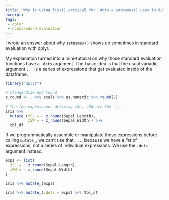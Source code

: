 ```yaml
---
title: "Why is using list() critical for .dots = setNames() uses in dplyr?"
excerpt: 
tags: 
 - dplyr
 - nonstandard evaluation
---
```


I wrote [an answer](https://stackoverflow.com/questions/36067533/why-is-using-list-critical-for-dots-setnames-uses-in-dplyr/36168162#36168162) about why `setNames()` shows up sometimes in standard evaluation with dplyr. 

My explanation turned into a mini-tutorial on why those standard evaluation functions have a `.dots` argument. The basic idea is that the usual variadic argument `...` is a series of expressions that get evaluated inside of the dataframe. 

```r
library("dplyr")

# standardize and round
z_round <- . %>% scale %>% as.numeric %>% round(2)

# The two expressions defining zSL, zSW are the `...`
iris %>% 
  mutate_(zSL = ~ z_round(Sepal.Length), 
          zSW = ~ z_round(Sepal.Width)) %>%
  tbl_df
```

If we programmatically assemble or manipulate those expressions before calling `mutate_`, we can't use that `...`, because we have a _list_ of expressions, not a series of individual expressions. We use the `.dots` argument instead.

```r
exps <- list(
  zSL = ~ z_round(Sepal.Length), 
  zSW = ~ z_round(Sepal.Width)
)

iris %>% mutate_(exps)

iris %>% mutate_(.dots = exps) %>% tbl_df
```

